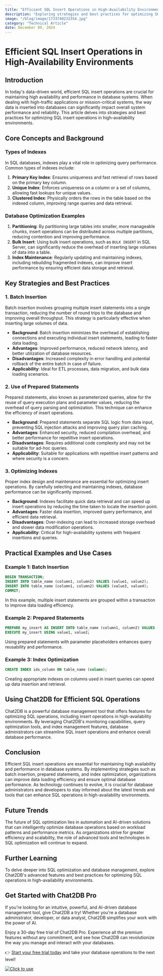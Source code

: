 ```yaml
---
title: "Efficient SQL Insert Operations in High-Availability Environments"
description: "Exploring strategies and best practices for optimizing SQL insert operations in high-availability environments."
image: "/blog/image/1733740232354.jpg"
category: "Technical Article"
date: December 09, 2024
---
```


# Efficient SQL Insert Operations in High-Availability Environments

## Introduction

In today's data-driven world, efficient SQL insert operations are crucial for maintaining high availability and performance in database systems. When dealing with high-traffic applications or mission-critical systems, the way data is inserted into databases can significantly impact overall system performance and reliability. This article delves into strategies and best practices for optimizing SQL insert operations in high-availability environments.

## Core Concepts and Background

### Types of Indexes

In SQL databases, indexes play a vital role in optimizing query performance. Common types of indexes include:

1. **Primary Key Index**: Ensures uniqueness and fast retrieval of rows based on the primary key column.
2. **Unique Index**: Enforces uniqueness on a column or a set of columns, allowing fast lookups for unique values.
3. **Clustered Index**: Physically orders the rows in the table based on the indexed column, improving range queries and data retrieval.

### Database Optimization Examples

1. **Partitioning**: By partitioning large tables into smaller, more manageable chunks, insert operations can be distributed across multiple partitions, reducing contention and improving performance.
2. **Bulk Insert**: Using bulk insert operations, such as `BULK INSERT` in SQL Server, can significantly reduce the overhead of inserting large volumes of data into a table.
3. **Index Maintenance**: Regularly updating and maintaining indexes, including rebuilding fragmented indexes, can improve insert performance by ensuring efficient data storage and retrieval.

## Key Strategies and Best Practices

### 1. Batch Insertion

Batch insertion involves grouping multiple insert statements into a single transaction, reducing the number of round trips to the database and improving overall throughput. This strategy is particularly effective when inserting large volumes of data.

- **Background**: Batch insertion minimizes the overhead of establishing connections and executing individual insert statements, leading to faster data loading.
- **Advantages**: Improved performance, reduced network latency, and better utilization of database resources.
- **Disadvantages**: Increased complexity in error handling and potential rollback of the entire batch in case of failure.
- **Applicability**: Ideal for ETL processes, data migration, and bulk data loading scenarios.

### 2. Use of Prepared Statements

Prepared statements, also known as parameterized queries, allow for the reuse of query execution plans and parameter values, reducing the overhead of query parsing and optimization. This technique can enhance the efficiency of insert operations.

- **Background**: Prepared statements separate SQL logic from data input, preventing SQL injection attacks and improving query plan caching.
- **Advantages**: Enhanced security, reduced compilation overhead, and better performance for repetitive insert operations.
- **Disadvantages**: Requires additional code complexity and may not be suitable for ad-hoc queries.
- **Applicability**: Suitable for applications with repetitive insert patterns and where security is a concern.

### 3. Optimizing Indexes

Proper index design and maintenance are essential for optimizing insert operations. By carefully selecting and maintaining indexes, database performance can be significantly improved.

- **Background**: Indexes facilitate quick data retrieval and can speed up insert operations by reducing the time taken to locate the insertion point.
- **Advantages**: Faster data insertion, improved query performance, and efficient data retrieval.
- **Disadvantages**: Over-indexing can lead to increased storage overhead and slower data modification operations.
- **Applicability**: Critical for high-availability systems with frequent insertions and queries.

## Practical Examples and Use Cases

### Example 1: Batch Insertion

```sql
BEGIN TRANSACTION;
INSERT INTO table_name (column1, column2) VALUES (value1, value2);
INSERT INTO table_name (column1, column2) VALUES (value3, value4);
COMMIT;
```

In this example, multiple insert statements are grouped within a transaction to improve data loading efficiency.

### Example 2: Prepared Statements

```sql
PREPARE my_insert AS INSERT INTO table_name (column1, column2) VALUES (?, ?);
EXECUTE my_insert USING value1, value2;
```

Using prepared statements with parameter placeholders enhances query reusability and performance.

### Example 3: Index Optimization

```sql
CREATE INDEX idx_column ON table_name (column);
```

Creating appropriate indexes on columns used in insert queries can speed up data insertion and retrieval.

## Using Chat2DB for Efficient SQL Operations

Chat2DB is a powerful database management tool that offers features for optimizing SQL operations, including insert operations in high-availability environments. By leveraging Chat2DB's monitoring capabilities, query optimization tools, and index management features, database administrators can streamline SQL insert operations and enhance overall database performance.

## Conclusion

Efficient SQL insert operations are essential for maintaining high availability and performance in database systems. By implementing strategies such as batch insertion, prepared statements, and index optimization, organizations can improve data loading efficiency and ensure optimal database performance. As technology continues to evolve, it is crucial for database administrators and developers to stay informed about the latest trends and tools that can enhance SQL operations in high-availability environments.

## Future Trends

The future of SQL optimization lies in automation and AI-driven solutions that can intelligently optimize database operations based on workload patterns and performance metrics. As organizations strive for greater efficiency and scalability, the role of advanced tools and technologies in SQL optimization will continue to expand.

## Further Learning

To delve deeper into SQL optimization and database management, explore Chat2DB's advanced features and best practices for optimizing SQL operations in high-availability environments.

## Get Started with Chat2DB Pro

If you're looking for an intuitive, powerful, and AI-driven database management tool, give Chat2DB a try! Whether you're a database administrator, developer, or data analyst, Chat2DB simplifies your work with the power of AI.

Enjoy a 30-day free trial of Chat2DB Pro. Experience all the premium features without any commitment, and see how Chat2DB can revolutionize the way you manage and interact with your databases.

👉 [Start your free trial today](https://chat2db.ai/pricing) and take your database operations to the next level!


[![Click to use](/image/blog/bg/chat2db.jpg)](https://chat2db.ai/)

